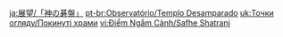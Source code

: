 {{Viewpoint
|id      =341
|title   = Safhe Shatranj
|title2  = Safhe Shatranj
|subarea = Safhe Shatranj
|area    = Desert of Hadramaveth
|region  = Sumeru
|note    = This viewpoint will only appear after reaching step 3 of the {{Quest|Memories of Gurabad}}. Its entry is hidden in the Archive before it is collected.
|text    = To the desert tribes, this abandoned, ruined square goes by the name "Safhe Shatranj."<br>Researchers believe that this was once a "training field" for ancient war machines.
|image   = Viewpoint Safhe Shatranj.png
|map     = Viewpoint Safhe Shatranj Map Location.png
}}

[[ja:展望/「神の碁盤」]]
[[pt-br:Observatório/Templo Desamparado]]
[[uk:Точки огляду/Покинуті храми]]
[[vi:Điểm Ngắm Cảnh/Safhe Shatranj]]